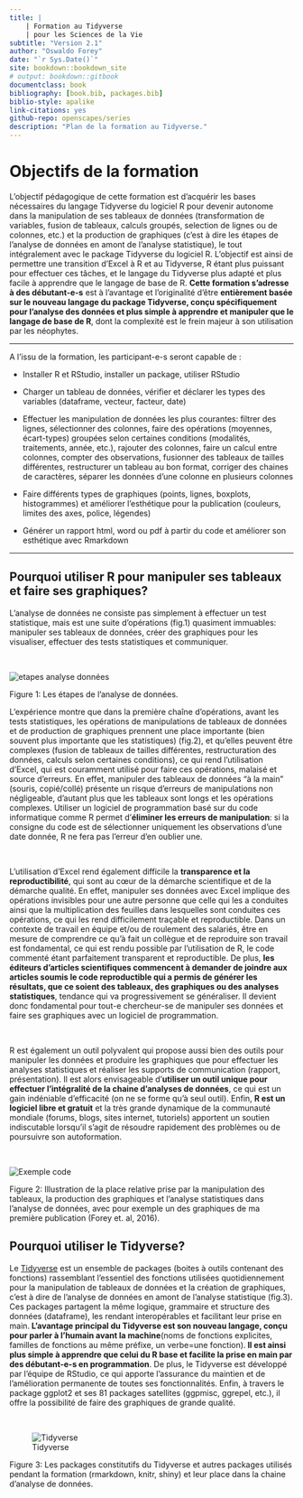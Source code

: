 ```yaml
--- 
title: |
    | Formation au Tidyverse 
    | pour les Sciences de la Vie
subtitle: "Version 2.1"
author: "Oswaldo Forey"
date: "`r Sys.Date()`"
site: bookdown::bookdown_site
# output: bookdown::gitbook
documentclass: book
bibliography: [book.bib, packages.bib]
biblio-style: apalike
link-citations: yes
github-repo: openscapes/series
description: "Plan de la formation au Tidyverse."
---
```


# Objectifs de la formation

<div align="justify">

L’objectif pédagogique de cette formation est d’acquérir les bases
nécessaires du langage Tidyverse du logiciel R pour devenir autonome dans la manipulation de ses
tableaux de données (transformation de variables, fusion de tableaux,
calculs groupés, selection de lignes ou de colonnes, etc.) et la production de graphiques (c’est à dire les étapes de l’analyse de données en amont de l’analyse statistique), le tout
intégralement avec le package Tidyverse du logiciel R.
L’objectif est ainsi de permettre une transition d’Excel à R et au Tidyverse, R étant plus puissant pour effectuer ces tâches, et le langage du Tidyverse plus adapté et plus facile à apprendre que le langage de base de R. <strong>Cette formation s’adresse à des débutant-e-s</strong> est à l’avantage et l’originalité d’être <strong>entièrement basée sur le nouveau langage du package Tidyverse, conçu spécifiquement pour l'analyse des données et plus simple à apprendre et manipuler que le langage de base de R</strong>, dont la complexité est le frein majeur à son utilisation par les néophytes.

</div>
----

A l’issu de la formation, les participant-e-s seront capable de :

- Installer R et RStudio, installer un package, utiliser RStudio

- Charger un tableau de données, vérifier et déclarer les types des
    variables (dataframe, vecteur, facteur, date)

- Effectuer les manipulation de données les plus courantes: filtrer
    des lignes, sélectionner des colonnes, faire des opérations
    (moyennes, écart-types) groupées selon certaines conditions
    (modalités, traitements, année, etc.), rajouter des colonnes, faire
    un calcul entre colonnes, compter des observations, fusionner des
    tableaux de tailles différentes, restructurer un tableau au bon
    format, corriger des chaines de caractères, séparer les données
    d’une colonne en plusieurs colonnes

- Faire différents types de graphiques (points, lignes, boxplots,
    histogrammes) et améliorer l’esthétique pour la publication
    (couleurs, limites des axes, police, légendes)

- Générer un rapport html, word ou pdf à partir du code et améliorer
    son esthétique avec Rmarkdown

----

## Pourquoi utiliser R pour manipuler ses tableaux et faire ses graphiques? {#pourquoi_R}

<div align="justify">

L’analyse de données ne consiste pas simplement à effectuer un test
statistique, mais est une suite d’opérations (fig.1) quasiment
immuables: manipuler ses tableaux de données, créer des graphiques pour
les visualiser, effectuer des tests statistiques et communiquer.

</div>

<br>

![](img/etapes_analyse_donnees.png "etapes analyse données")

Figure 1: Les étapes de l’analyse de données. <br>

<div align="justify">

L’expérience montre que dans la première chaîne d’opérations, avant les
tests statistiques, les opérations de manipulations de tableaux de
données et de production de graphiques prennent une place importante
(bien souvent plus importante que les statistiques) (fig.2), et
qu’elles peuvent être complexes (fusion de tableaux de tailles
différentes, restructuration des données, calculs selon certaines
conditions), ce qui rend l’utilisation d’Excel, qui est couramment
utilisé pour faire ces opérations, malaisé et source d’erreurs. En
effet, manipuler des tableaux de données “à la main” (souris,
copié/collé) présente un risque d’erreurs de manipulations non
négligeable, d’autant plus que les tableaux sont longs et les opérations
complexes. Utiliser un logiciel de programmation basé sur du code
informatique comme R permet d’<strong>éliminer les erreurs de
manipulation</strong>: si la consigne du code est de sélectionner
uniquement les observations d’une date donnée, R ne fera pas l’erreur
d’en oublier une.

</div>

<br>

<div align="justify">

L’utilisation d’Excel rend également difficile la <strong>transparence
et la reproductibilité</strong>, qui sont au cœur de la démarche scientifique et de la démarche qualité. En effet, manipuler ses données avec Excel implique des opérations invisibles pour une autre personne que celle qui les a conduites ainsi que la multiplication des feuilles dans lesquelles sont conduites ces opérations, ce qui les rend difficilement traçable et reproductible. Dans un contexte de travail en équipe et/ou de roulement des salariés, être en mesure de comprendre ce qu’à fait un collègue et de reproduire son travail est fondamental, ce
qui est rendu possible par l’utilisation de R, le code commenté étant
parfaitement transparent et reproductible. De plus, <strong>les éditeurs d'articles scientifiques commencent à demander de joindre aux articles soumis le code reproductible qui a permis de générer les résultats, que ce soient des tableaux, des graphiques ou des analyses statistiques</strong>, tendance qui va progressivement se généraliser. Il devient donc fondamental pour tout-e chercheur-se de manipuler ses données et faire ses graphiques avec un logiciel de programmation.

</div>

<br>

<div align="justify">

R est également un outil polyvalent qui propose aussi bien des outils
pour manipuler les données et produire les graphiques que pour effectuer
les analyses statistiques et réaliser les supports de communication
(rapport, présentation). Il est alors envisageable d’<strong>utiliser un
outil unique pour effectuer l’intégralité de la chaine d’analyses de
données</strong>, ce qui est un gain indéniable d’efficacité (on ne se
forme qu’à seul outil). Enfin, <strong>R est un logiciel libre et
gratuit</strong> et la très grande dynamique de la communauté mondiale
(forums, blogs, sites internet, tutoriels) apportent un soutien
indiscutable lorsqu’il s’agit de résoudre rapidement des problèmes ou de
poursuivre son autoformation.

</div>

<br>

![](img/exemple_code.png "Exemple code")

Figure 2: Illustration de la place relative prise par la manipulation des tableaux, la production des graphiques et l'analyse statistiques dans l'analyse de données, avec pour exemple un des graphiques de ma première publication (Forey et. al, 2016).
<br>

## Pourquoi utiliser le Tidyverse?

<div align="justify">

Le <a href="https://www.tidyverse.org">Tidyverse</a> est un ensemble de
packages (boites à outils contenant des fonctions)
rassemblant l’essentiel des fonctions utilisées quotidiennement pour la
manipulation de tableaux de données et la création de graphiques, c’est à
dire de l’analyse de données en amont de l’analyse statistique (fig.3).
Ces packages partagent la même logique, grammaire et structure des
données (dataframe), les rendant interopérables et facilitant leur prise en
main.<strong> L’avantage principal du Tidyverse est son nouveau langage,
conçu pour parler à l’humain avant la machine</strong>(noms de fonctions
explicites, familles de fonctions au même préfixe, un verbe=une
fonction).<strong> Il est ainsi plus simple à apprendre que celui du R
base et facilite la prise en main par des débutant-e-s en
programmation</strong>. De plus, le Tidyverse est développé par l’équipe
de RStudio, ce qui apporte l’assurance du maintien et de l’amélioration
permanente de toutes ses fonctionnalités. Enfin, à travers le package
ggplot2 et ses 81 packages satellites (ggpmisc, ggrepel, etc.), il
offre la possibilité de faire des graphiques de grande qualité.

</div>

<br>

![Tidyverse](img/tidyverse_environnement.png "Tidyverse packages")

Figure 3: Les packages constitutifs du Tidyverse et autres packages utilisés pendant la formation (rmarkdown, knitr, shiny) et leur place dans la chaine d’analyse de données. 
